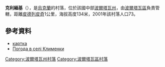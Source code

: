 {{coord|49|31|43|N|34|18|22|E|scale:100000_region:UA|display=title}}

'''克利緬基'''（{{lang-uk|Клименки}}），是[[烏克蘭|烏克蘭]]的村落，位於該國中部[[波爾塔瓦州|波爾塔瓦州]]，由[[波爾塔瓦區|波爾塔瓦區]]負責管轄，距離[[皮德列皮奇|皮德列皮奇]]1公里，海拔高度134米，2001年該村落人口73。

==參考資料==
* [http://gska2.rada.gov.ua/pls/z7502/A005?rdat1=20.11.2007&rf7571=26356 картка]{{dead link|date=2017年11月 |bot=InternetArchiveBot |fix-attempted=yes }}
* [http://weather.in.ua/ua/poltavskaja/10673 Погода в селі Клименки]{{Wayback|url=http://weather.in.ua/ua/poltavskaja/10673 |date=20160305093839 }}

{{DEFAULTSORT:Клименки}}
[[Category:波爾塔瓦州村落|Category:波爾塔瓦州村落]]
[[Category:波爾塔瓦區村落|Category:波爾塔瓦區村落]]


{{Poltava-geo-stub}}